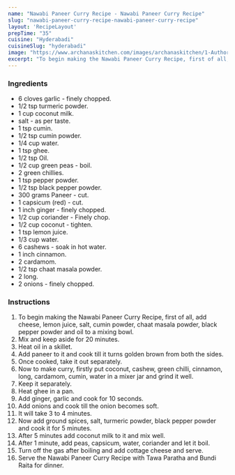 ---
name: "Nawabi Paneer Curry Recipe - Nawabi Paneer Curry Recipe"
slug: "nawabi-paneer-curry-recipe-nawabi-paneer-curry-recipe"
layout: 'RecipeLayout'
prepTime: "35"
cuisine: "Hyderabadi"
cuisineSlug: "hyderabadi"
image: "https://www.archanaskitchen.com/images/archanaskitchen/1-Author/sneha-archanaskitchen.com/Nawabi_Paneer_Curry_Recipe__1600.jpg"
excerpt: "To begin making the Nawabi Paneer Curry Recipe, first of all, add cheese, lemon juice, salt, cumin powder, chaat masala powder, black pepper powder and oil to a mixing bowl"
---

### Ingredients

-  6 cloves garlic - finely chopped.
-  1/2 tsp turmeric powder.
-  1 cup coconut milk.
-  salt - as per taste.
-  1 tsp cumin.
-  1/2 tsp cumin powder.
-  1/4 cup water.
-  1 tsp ghee.
-  1/2 tsp Oil.
-  1/2 cup green peas - boil.
-  2 green chillies.
-  1 tsp pepper powder.
-  1/2 tsp black pepper powder.
- 300 grams Paneer - cut.
-  1 capsicum (red) - cut.
-  1 inch ginger - finely chopped.
-  1/2 cup coriander - Finely chop.
-  1/2 cup coconut - tighten.
-  1 tsp lemon juice.
-  1/3 cup water.
-  6 cashews - soak in hot water.
-  1 inch cinnamon.
-  2 cardamom.
-  1/2 tsp chaat masala powder.
-  2 long.
-  2 onions - finely chopped.

### Instructions

1. To begin making the Nawabi Paneer Curry Recipe, first of all, add cheese, lemon juice, salt, cumin powder, chaat masala powder, black pepper powder and oil to a mixing bowl.
1. Mix and keep aside for 20 minutes.
1. Heat oil in a skillet.
1. Add paneer to it and cook till it turns golden brown from both the sides.
1. Once cooked, take it out separately.
1. Now to make curry, firstly put coconut, cashew, green chilli, cinnamon, long, cardamom, cumin, water in a mixer jar and grind it well.
1. Keep it separately.
1. Heat ghee in a pan.
1. Add ginger, garlic and cook for 10 seconds.
1. Add onions and cook till the onion becomes soft.
1. It will take 3 to 4 minutes.
1. Now add ground spices, salt, turmeric powder, black pepper powder and cook it for 5 minutes.
1. After 5 minutes add coconut milk to it and mix well.
1. After 1 minute, add peas, capsicum, water, coriander and let it boil.
1. Turn off the gas after boiling and add cottage cheese and serve.
1. Serve the Nawabi Paneer Curry Recipe with Tawa Paratha and Bundi Raita for dinner.
